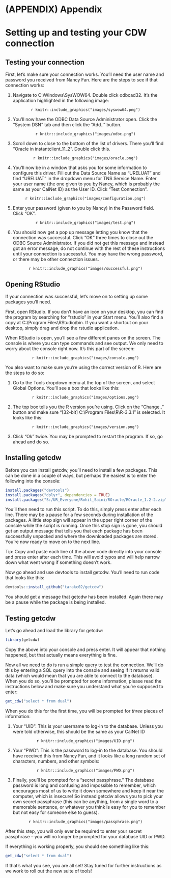 # (APPENDIX) Appendix {-}

# Setting up and testing your CDW connection {#test-cdw}

## Testing your connection

First, let's make sure your connection works. You'll need the user name and password you received from Nancy Fan. Here are the steps to see if that connection works:

1) Navigate to C:\\Windows\\SysWOW64. Double click odbcad32. It's the application highlighted in the following image:

<p><center>
`r knitr::include_graphics("images/syswow64.png")`
</p></center>

2) You'll now have the ODBC Data Source Administrator open. Click the "System DSN" tab and then click the "Add.." button.

<p><center>
`r knitr::include_graphics("images/odbc.png")`
</p></center>

3) Scroll down to close to the bottom of the list of drivers. There you'll find "Oracle in instantclient_11_2". Double click this.

<p><center>
`r knitr::include_graphics("images/oracle.png")`
</p></center>

4) You'll now be in a window that asks you for some information to configure this driver. Fill out the Data Source Name as "URELUAT" and find "URELUAT" in the dropdown menu for TNS Service Name. Enter your user name (the one given to you by Nancy, which is probably the same as your CalNet ID) as the User ID. Click "Test Connection".

<p><center>
`r knitr::include_graphics("images/configuration.png")`
</p></center>

5) Enter your password (given to you by Nancy) in the Password field. Click "OK".

<p><center>
`r knitr::include_graphics("images/test.png")`
</p></center>

6) You should now get a pop up message letting you know that the connection was successful. Click "OK" three times to close out the ODBC Source Administrator. If you did not get this message and instead got an error message, do not continue with the rest of these instructions until your connection is successful. You may have the wrong password, or there may be other connection issues.

<p><center>
`r knitr::include_graphics("images/successful.png")`
</p></center>

## Opening RStudio

If your connection was successful, let's move on to setting up some packages you'll need.

First, open RStudio. If you don't have an icon on your desktop, you can find the program by searching for "rstudio" in your Start menu. You'll also find a copy at C:\\Program Files\\RStudio\\bin. If you want a shortcut on your desktop, simply drag and drop the rstudio application.

When RStudio is open, you'll see a few different panes on the screen. The console is where you can type commands and see output. We only need to worry about the console right now. It's this part of the screen:

<p><center>
`r knitr::include_graphics("images/console.png")`
</p></center>

You also want to make sure you're using the correct version of R. Here are the steps to do so:

1) Go to the Tools dropdown menu at the top of the screen, and select Global Options. You'll see a box that looks like this:

<p><center>
`r knitr::include_graphics("images/options.png")`
</p></center>

2) The top box tells you the R version you're using. Click on the "Change.." button and make sure "[32-bit] C:\\Program Files\\R\\R-3.3.1" is selected. It looks like this:

<p><center>
`r knitr::include_graphics("images/version.png")`
</p></center>

3) Click "Ok" twice. You may be prompted to restart the program. If so, go ahead and do so.

## Installing getcdw

Before you can install getcdw, you'll need to install a few packages. This can be done in a couple of ways, but perhaps the easiest is to enter the following into the console:

```r
install.packages("devtools")
install.packages("dplyr", dependencies = TRUE)
install.packages("S:/UR_Everyone/Rohit_Saini/ROracle/ROracle_1.2-2.zip", repos = NULL)
```

You'll then need to run this script. To do this, simply press enter after each line. There may be a pause for a few seconds during installation of the packages. A little stop sign will appear in the upper right corner of the console while the script is running. Once this stop sign is gone, you should get an output message that tells you that each package has been successfully unpacked and where the downloaded packages are stored. You're now ready to move on to the next line.

Tip: Copy and paste each line of the above code directly into your console and press enter after each time. This will avoid typos and will help narrow down what went wrong if something doesn't work.

Now go ahead and use devtools to install getcdw. You'll need to run code that looks like this:

```r
devtools::install_github("tarakc02/getcdw")
```

You should get a message that getcdw has been installed. Again there may be a pause while the package is being installed.

## Testing getcdw

Let's go ahead and load the library for getcdw:

```r
library(getcdw)
```

Copy the above into your console and press enter. It will appear that nothing happened, but that actually means everything is fine.

Now all we need to do is run a simple query to test the connection. We'll do this by entering a SQL query into the console and seeing if it returns valid data (which would mean that you are able to connect to the database). When you do so, you'll be prompted for some information, please read the instructions below and make sure you understand what you're supposed to enter:

```r
get_cdw("select * from dual")
```

When you do this for the first time, you will be prompted for *three* pieces of information:

1) Your "UID": This is your username to log-in to the database. Unless you were told otherwise, this should be the same as your CalNet ID

<p><center>
`r knitr::include_graphics("images/UID.png")`
</center></p>

2) Your "PWD": This is the password to log-in to the database. You should have received this from Nancy Fan, and it looks like a long random set of characters, numbers, and other symbols:

<p><center>
`r knitr::include_graphics("images/PWD.png")`
</center></p>

3) Finally, you'll be prompted for a "secret passphrase." The database password is long and confusing and impossible to remember, which encourages most of us to write it down somewhere and keep it near the computer, which is insecure! So instead getcdw allows you to pick your own secret passphrase (this can be anything, from a single word to a memorable sentence, or whatever you think is easy for you to remember but not easy for someone else to guess).

<p><center>
`r knitr::include_graphics("images/passphrase.png")`
</center></p>

After this step, you will only ever be required to enter your secret passphrase -- you will no longer be prompted for your database UID or PWD.

If everything is working properly, you should see something like this:

```r
get_cdw("select * from dual")
```

If that's what you see, you are all set! Stay tuned for further instructions as we work to roll out the new suite of tools!